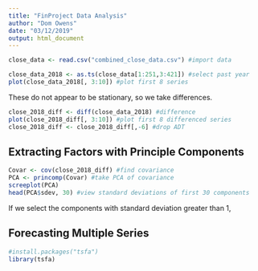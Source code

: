 ```yaml
---
title: "FinProject Data Analysis"
author: "Dom Owens"
date: "03/12/2019"
output: html_document
---
```


```r

close_data <- read.csv("combined_close_data.csv") #import data
```

```r
close_data_2018 <- as.ts(close_data[1:251,3:421]) #select past year
plot(close_data_2018[, 3:10]) #plot first 8 series 
```
These do not appear to be stationary, so we take differences.

```r
close_2018_diff <- diff(close_data_2018) #difference
plot(close_2018_diff[, 3:10]) #plot first 8 differenced series 
close_2018_diff <- close_2018_diff[,-6] #drop ADT
```


## Extracting Factors with Principle Components

```r
Covar <- cov(close_2018_diff) #find covariance
PCA <- princomp(Covar) #take PCA of covariance
screeplot(PCA) 
head(PCA$sdev, 30) #view standard deviations of first 30 components
```

If we select the components with standard deviation greater than 1, 

## Forecasting Multiple Series


```r
#install.packages("tsfa")
library(tsfa)

```

